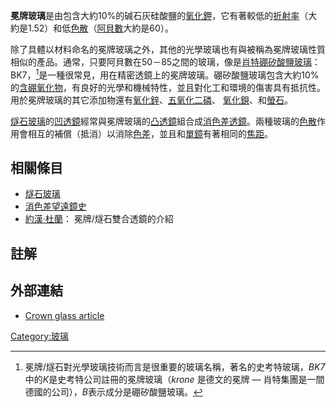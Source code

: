 '''冕牌玻璃'''是由包含大約10%的碱石灰硅酸鹽的[[氧化鉀|氧化鉀]]，它有著較低的[[折射率|折射率]]（大約是1.52）和低[[色散|色散]]（[[阿貝數|阿貝數]]大約是60）。

除了具體以材料命名的冕牌玻璃之外，其他的光學玻璃也有與被稱為冕牌玻璃性質相似的產品。通常，只要阿貝數在50－85之間的玻璃，像是[[肖特集團|肖特]][[硼矽酸鹽玻璃|硼矽酸鹽玻璃]]：BK7，<ref>冕牌/燧石對光學玻璃技術而言是很重要的玻璃名稱，著名的史考特玻璃，''BK7''中的''K''是史考特公司註冊的冕牌玻璃（''krone'' 是德文的冕牌 — 肖特集團是一間德國的公司），''B''表示成分是硼矽酸鹽玻璃。</ref>是一種很常見，用在精密透鏡上的冕牌玻璃。硼矽酸鹽玻璃包含大約10%的[[含硼氧化物|含硼氧化物]]，有良好的光學和機械特性，並且對化工和環境的傷害具有抵抗性。用於冕牌玻璃的其它添加物還有[[氧化鋅|氧化鋅]]、[[五氧化二磷|五氧化二磷]]、 [[氧化鋇|氧化鋇]]、和[[螢石|螢石]]。

[[燧石玻璃|燧石玻璃]]的[[凹透鏡|凹透鏡]]經常與冕牌玻璃的[[凸透鏡|凸透鏡]]組合成[[消色差透鏡|消色差透鏡]]。兩種玻璃的[[色散|色散]]作用會相互的補償（抵消）以消除[[色差|色差]]，並且和[[單鏡|單鏡]]有著相同的[[焦距|焦距]]。

== 相關條目 ==
*[[燧石玻璃|燧石玻璃]]
*[[望遠鏡史#消色差望遠鏡|消色差望遠鏡史]]
*[[約漢·杜蘭|約漢·杜蘭]]： 冕牌/燧石雙合透鏡的介紹

== 註解 ==
<references/>

== 外部連結 ==
* [http://www.articleworld.org/index.php/Crown_glass_%28optics%29 Crown glass article] {{Wayback|url=http://www.articleworld.org/index.php/Crown_glass_%28optics%29 |date=20200922002954 }}

{{optics-stub}}
{{玻璃科學}}
[[Category:玻璃|Category:玻璃]]